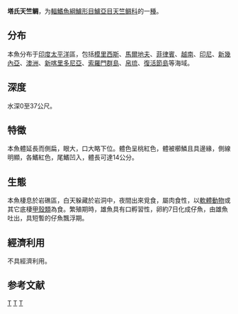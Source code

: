 {{Speciesbox 
| genus = Apogon
| species = talboti
| authority = [[Smith|Smith]], 1961
| status = NE
}}
'''塔氏天竺鲷'''，为[[輻鰭魚綱|輻鰭魚綱]][[鱸形目|鱸形目]][[鱸亞目|鱸亞目]][[天竺鲷科|天竺鲷科]]的一[[種|種]]。

==分布==
本魚分布于[[印度|印度]][[太平洋|太平洋]]區，包括[[模里西斯|模里西斯]]、[[馬爾地夫|馬爾地夫]]、[[菲律賓|菲律賓]]、[[越南|越南]]、[[印尼|印尼]]、[[新幾內亞|新幾內亞]]、[[澳洲|澳洲]]、[[新喀里多尼亞|新喀里多尼亞]]、[[索羅門群島|索羅門群島]]、[[帛琉|帛琉]]、[[復活節島|復活節島]]等海域。

==深度==
水深0至37公尺。

==特徵==
本魚體延長而側扁，眼大，口大略下位。體色呈桃紅色，體被櫛鱗且具邊緣，側線明顯，各鰭紅色，尾鰭凹入，體長可達14公分。

==生態==
本魚棲息於岩礁區，白天躲藏於岩洞中，夜間出來覓食，屬肉食性，以[[軟體動物|軟體動物]]或其它底棲[[甲殼類|甲殼類]]為食。繁殖期時，雄魚具有口孵習性，卵約7日化成仔魚，由雄魚吐出，具短暫的仔魚飄浮期。

==經濟利用==
不具經濟利用。

== 参考文献 ==
{{Reflist}}
{{Taxonbar}}

[[Category:1961年描述的动物|T]]
[[Category:觀賞魚|T]]
[[Category:天竺鲷属|T]]